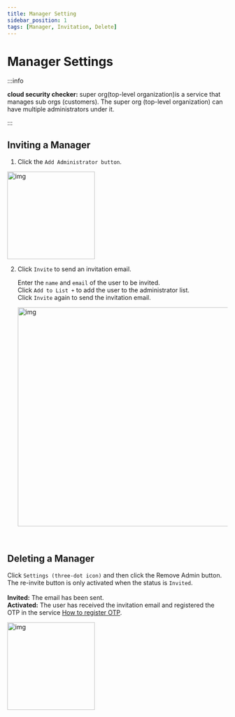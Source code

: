 ```yaml
---
title: Manager Setting
sidebar_position: 1
tags: [Manager, Invitation, Delete]
---
```



# Manager Settings

:::info

**cloud security checker:** super org(top-level organization)is a service that manages sub orgs (customers). The super org (top-level organization) can have multiple administrators under it.

:::

## Inviting a Manager

1. Click the `Add Administrator button`.

<img width="200" src={admin3} alt="img" />

2. Click `Invite` to send an invitation email.

    Enter the `name` and `email` of the user to be invited.<br/>
    Click `Add to List +` to add the user to the administrator list.<br/>
    Click `Invite` again to send the invitation email.<br/>

    <img width="500" src={admin1} alt="img" />

<p>&nbsp;</p>

## Deleting a Manager

Click `Settings (three-dot icon)` and then click the Remove Admin button. <br/> The re-invite button is only activated when the status is `Invited`.<br/>  
**Invited:** The email has been sent.<br/>**Activated:** The user has received the invitation email and registered the OTP in the service [How to register OTP](/docs/otp/otp.mdx).

<img width="200" src={admin2} alt="img" />
